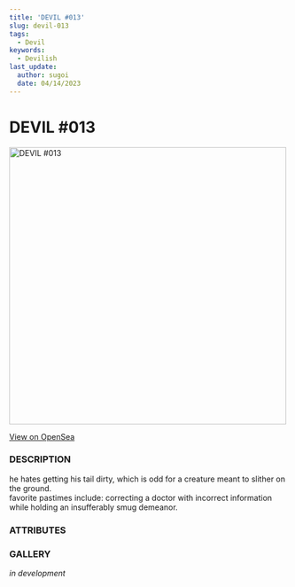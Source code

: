 ```yaml
---
title: 'DEVIL #013'
slug: devil-013
tags:
  - Devil
keywords:
  - Devilish
last_update:
  author: sugoi
  date: 04/14/2023
---
```



# DEVIL #013

<img src="https://nft-cdn.alchemy.com/eth-mainnet/79ea299c4849c2b22efa3e93d0888ca5" alt="DEVIL #013" width="500" />

[View on OpenSea](https://opensea.io/assets/ethereum/0x231EDa2D0E36E5254515B7625D1201f7b4617cf4/16)

### DESCRIPTION

he hates getting his tail dirty, which is odd for a creature meant to slither on the ground.  
favorite pastimes include: correcting a doctor with incorrect information while holding an insufferably smug demeanor.

### ATTRIBUTES

<AttributeTag traitType="HUMANITY" value="AVERAGE" />
<AttributeTag traitType="NATURE" value="ECCENTRIC" />
<AttributeTag traitType="TYPE" value="DEVIL" />
<AttributeTag traitType="SUBTYPE" value="NAGA" />


### GALLERY

*in development*

